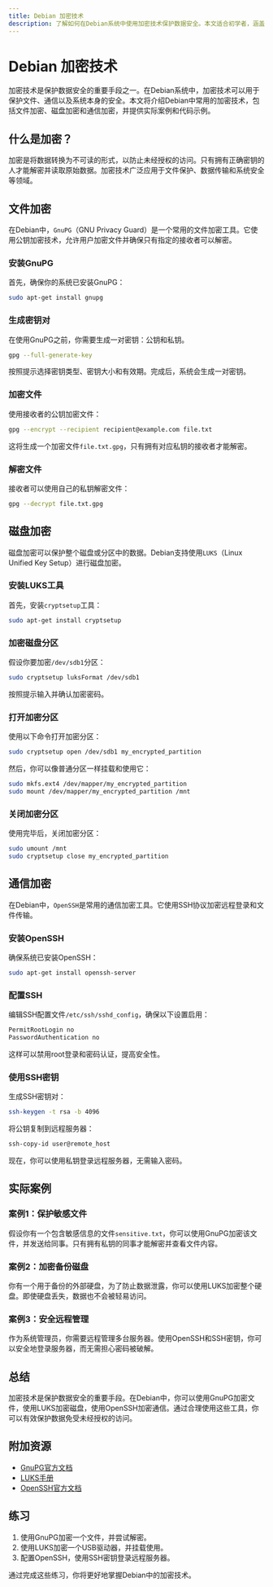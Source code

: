 ```yaml
---
title: Debian 加密技术
description: 了解如何在Debian系统中使用加密技术保护数据安全。本文适合初学者，涵盖加密的基本概念、实际应用场景以及代码示例。
---
```


# Debian 加密技术

加密技术是保护数据安全的重要手段之一。在Debian系统中，加密技术可以用于保护文件、通信以及系统本身的安全。本文将介绍Debian中常用的加密技术，包括文件加密、磁盘加密和通信加密，并提供实际案例和代码示例。

## 什么是加密？

加密是将数据转换为不可读的形式，以防止未经授权的访问。只有拥有正确密钥的人才能解密并读取原始数据。加密技术广泛应用于文件保护、数据传输和系统安全等领域。

## 文件加密

在Debian中，`GnuPG`（GNU Privacy Guard）是一个常用的文件加密工具。它使用公钥加密技术，允许用户加密文件并确保只有指定的接收者可以解密。

### 安装GnuPG

首先，确保你的系统已安装GnuPG：

```bash
sudo apt-get install gnupg
```

### 生成密钥对

在使用GnuPG之前，你需要生成一对密钥：公钥和私钥。

```bash
gpg --full-generate-key
```

按照提示选择密钥类型、密钥大小和有效期。完成后，系统会生成一对密钥。

### 加密文件

使用接收者的公钥加密文件：

```bash
gpg --encrypt --recipient recipient@example.com file.txt
```

这将生成一个加密文件`file.txt.gpg`，只有拥有对应私钥的接收者才能解密。

### 解密文件

接收者可以使用自己的私钥解密文件：

```bash
gpg --decrypt file.txt.gpg
```

## 磁盘加密

磁盘加密可以保护整个磁盘或分区中的数据。Debian支持使用`LUKS`（Linux Unified Key Setup）进行磁盘加密。

### 安装LUKS工具

首先，安装`cryptsetup`工具：

```bash
sudo apt-get install cryptsetup
```

### 加密磁盘分区

假设你要加密`/dev/sdb1`分区：

```bash
sudo cryptsetup luksFormat /dev/sdb1
```

按照提示输入并确认加密密码。

### 打开加密分区

使用以下命令打开加密分区：

```bash
sudo cryptsetup open /dev/sdb1 my_encrypted_partition
```

然后，你可以像普通分区一样挂载和使用它：

```bash
sudo mkfs.ext4 /dev/mapper/my_encrypted_partition
sudo mount /dev/mapper/my_encrypted_partition /mnt
```

### 关闭加密分区

使用完毕后，关闭加密分区：

```bash
sudo umount /mnt
sudo cryptsetup close my_encrypted_partition
```

## 通信加密

在Debian中，`OpenSSH`是常用的通信加密工具。它使用SSH协议加密远程登录和文件传输。

### 安装OpenSSH

确保系统已安装OpenSSH：

```bash
sudo apt-get install openssh-server
```

### 配置SSH

编辑SSH配置文件`/etc/ssh/sshd_config`，确保以下设置启用：

```bash
PermitRootLogin no
PasswordAuthentication no
```

这样可以禁用root登录和密码认证，提高安全性。

### 使用SSH密钥

生成SSH密钥对：

```bash
ssh-keygen -t rsa -b 4096
```

将公钥复制到远程服务器：

```bash
ssh-copy-id user@remote_host
```

现在，你可以使用私钥登录远程服务器，无需输入密码。

## 实际案例

### 案例1：保护敏感文件

假设你有一个包含敏感信息的文件`sensitive.txt`，你可以使用GnuPG加密该文件，并发送给同事。只有拥有私钥的同事才能解密并查看文件内容。

### 案例2：加密备份磁盘

你有一个用于备份的外部硬盘，为了防止数据泄露，你可以使用LUKS加密整个硬盘。即使硬盘丢失，数据也不会被轻易访问。

### 案例3：安全远程管理

作为系统管理员，你需要远程管理多台服务器。使用OpenSSH和SSH密钥，你可以安全地登录服务器，而无需担心密码被破解。

## 总结

加密技术是保护数据安全的重要手段。在Debian中，你可以使用GnuPG加密文件，使用LUKS加密磁盘，使用OpenSSH加密通信。通过合理使用这些工具，你可以有效保护数据免受未经授权的访问。

## 附加资源

- [GnuPG官方文档](https://gnupg.org/documentation/)
- [LUKS手册](https://gitlab.com/cryptsetup/cryptsetup/-/wikis/home)
- [OpenSSH官方文档](https://www.openssh.com/manual.html)

## 练习

1. 使用GnuPG加密一个文件，并尝试解密。
2. 使用LUKS加密一个USB驱动器，并挂载使用。
3. 配置OpenSSH，使用SSH密钥登录远程服务器。

通过完成这些练习，你将更好地掌握Debian中的加密技术。